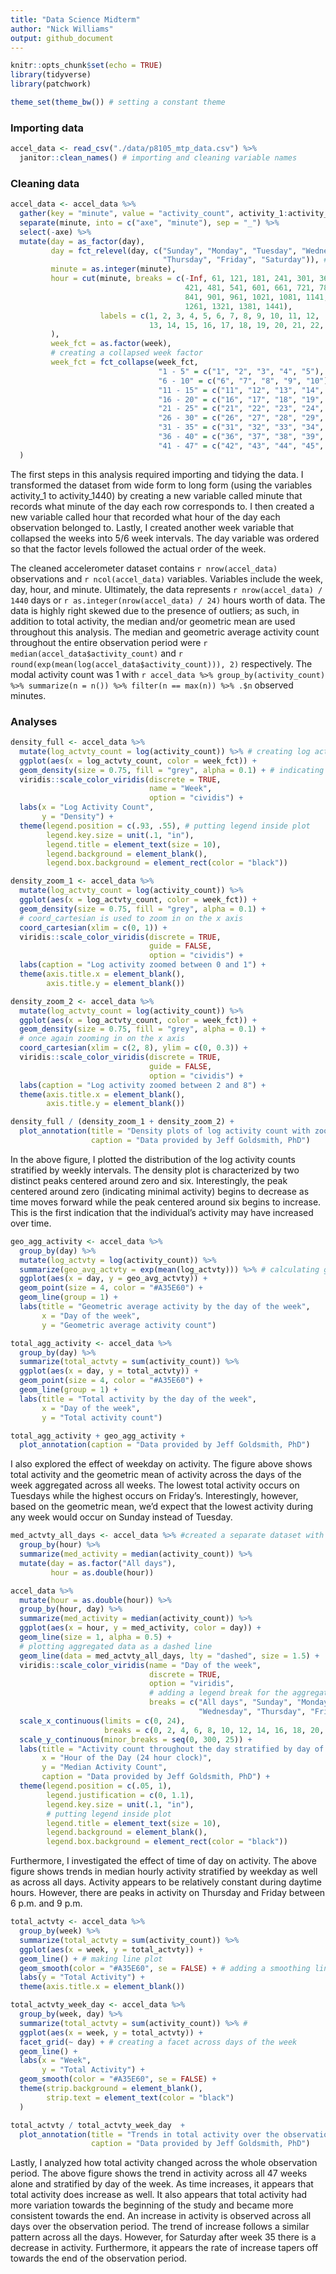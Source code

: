 ```yaml
---
title: "Data Science Midterm"
author: "Nick Williams"
output: github_document
---
```


```r
knitr::opts_chunk$set(echo = TRUE)
library(tidyverse)
library(patchwork)

theme_set(theme_bw()) # setting a constant theme
```

### Importing data

```r
accel_data <- read_csv("./data/p8105_mtp_data.csv") %>% 
  janitor::clean_names() # importing and cleaning variable names
```

### Cleaning data

```r
accel_data <- accel_data %>% 
  gather(key = "minute", value = "activity_count", activity_1:activity_1440) %>% # converting to long form
  separate(minute, into = c("axe", "minute"), sep = "_") %>% 
  select(-axe) %>% 
  mutate(day = as_factor(day), 
         day = fct_relevel(day, c("Sunday", "Monday", "Tuesday", "Wednesday", 
                                  "Thursday", "Friday", "Saturday")), # re-leveling the day variable
         minute = as.integer(minute), 
         hour = cut(minute, breaks = c(-Inf, 61, 121, 181, 241, 301, 361, 
                                       421, 481, 541, 601, 661, 721, 781, 
                                       841, 901, 961, 1021, 1081, 1141, 1201, 
                                       1261, 1321, 1381, 1441), 
                    labels = c(1, 2, 3, 4, 5, 6, 7, 8, 9, 10, 11, 12, 
                               13, 14, 15, 16, 17, 18, 19, 20, 21, 22, 23, 24) # creating an hour variable
         ), 
         week_fct = as.factor(week), 
         # creating a collapsed week factor
         week_fct = fct_collapse(week_fct, 
                                 "1 - 5" = c("1", "2", "3", "4", "5"),
                                 "6 - 10" = c("6", "7", "8", "9", "10"), 
                                 "11 - 15" = c("11", "12", "13", "14", "15"),
                                 "16 - 20" = c("16", "17", "18", "19", "20"), 
                                 "21 - 25" = c("21", "22", "23", "24", "25"), 
                                 "26 - 30" = c("26", "27", "28", "29", "30"), 
                                 "31 - 35" = c("31", "32", "33", "34", "35"), 
                                 "36 - 40" = c("36", "37", "38", "39", "40", "41"), 
                                 "41 - 47" = c("42", "43", "44", "45", "46", "47")) 
  )
```

The first steps in this analysis required importing and tidying the data. I transformed the dataset from wide form to long form (using the variables activity_1 to activity_1440) by creating a new variable called minute that records what minute of the day each row corresponds to. I then created a new variable called hour that recorded what hour of the day each observation belonged to. Lastly, I created  another week variable that collapsed the weeks into 5/6 week intervals. The day variable was ordered so that the factor levels followed the actual order of the week.

The cleaned accelerometer dataset contains `r nrow(accel_data)` observations and `r ncol(accel_data)` variables. Variables include the week, day, hour, and minute. Ultimately, the data represents `r nrow(accel_data) / 1440` days or `r as.integer(nrow(accel_data) / 24)` hours worth of data. The data is highly right skewed due to the presence of outliers; as such, in addition to total activity, the median and/or geometric mean are used throughout this analysis. The median and geometric average activity count throughout the entire observation period were `r median(accel_data$activity_count)` and `r round(exp(mean(log(accel_data$activity_count))), 2)` respectively. The modal activity count was 1 with `r accel_data %>% group_by(activity_count) %>% summarize(n = n()) %>% filter(n == max(n)) %>% .$n` observed minutes.

### Analyses

```r
density_full <- accel_data %>% 
  mutate(log_actvty_count = log(activity_count)) %>% # creating log activity variable
  ggplot(aes(x = log_actvty_count, color = week_fct)) +
  geom_density(size = 0.75, fill = "grey", alpha = 0.1) + # indicating to make density plot
  viridis::scale_color_viridis(discrete = TRUE, 
                               name = "Week", 
                               option = "cividis") + 
  labs(x = "Log Activity Count", 
       y = "Density") + 
  theme(legend.position = c(.93, .55), # putting legend inside plot
        legend.key.size = unit(.1, "in"),
        legend.title = element_text(size = 10), 
        legend.background = element_blank(), 
        legend.box.background = element_rect(color = "black"))

density_zoom_1 <- accel_data %>% 
  mutate(log_actvty_count = log(activity_count)) %>% 
  ggplot(aes(x = log_actvty_count, color = week_fct)) +
  geom_density(size = 0.75, fill = "grey", alpha = 0.1) + 
  # coord_cartesian is used to zoom in on the x axis
  coord_cartesian(xlim = c(0, 1)) + 
  viridis::scale_color_viridis(discrete = TRUE, 
                               guide = FALSE, 
                               option = "cividis") + 
  labs(caption = "Log activity zoomed between 0 and 1") + 
  theme(axis.title.x = element_blank(), 
        axis.title.y = element_blank())

density_zoom_2 <- accel_data %>% 
  mutate(log_actvty_count = log(activity_count)) %>% 
  ggplot(aes(x = log_actvty_count, color = week_fct)) +
  geom_density(size = 0.75, fill = "grey", alpha = 0.1) + 
  # once again zooming in on the x axis 
  coord_cartesian(xlim = c(2, 8), ylim = c(0, 0.3)) + 
  viridis::scale_color_viridis(discrete = TRUE, 
                               guide = FALSE, 
                               option = "cividis") +  
  labs(caption = "Log activity zoomed between 2 and 8") + 
  theme(axis.title.x = element_blank(), 
        axis.title.y = element_blank())

density_full / (density_zoom_1 + density_zoom_2) + 
  plot_annotation(title = "Density plots of log activity count with zoomed axis", 
                  caption = "Data provided by Jeff Goldsmith, PhD")
```

In the above figure, I plotted the distribution of the log activity counts stratified by weekly intervals. The density plot is characterized by two distinct peaks centered around zero and six. Interestingly, the peak centered around zero (indicating minimal activity) begins to decrease as time moves forward while the peak centered around six begins to increase. This is the first indication that the individual's activity may have increased over time. 

```r
geo_agg_activity <- accel_data %>% 
  group_by(day) %>% 
  mutate(log_actvty = log(activity_count)) %>% 
  summarize(geo_avg_actvty = exp(mean(log_actvty))) %>% # calculating geometric mean
  ggplot(aes(x = day, y = geo_avg_actvty)) + 
  geom_point(size = 4, color = "#A35E60") + 
  geom_line(group = 1) + 
  labs(title = "Geometric average activity by the day of the week", 
       x = "Day of the week", 
       y = "Geometric average activity count")

total_agg_activity <- accel_data %>% 
  group_by(day) %>% 
  summarize(total_actvty = sum(activity_count)) %>%
  ggplot(aes(x = day, y = total_actvty)) + 
  geom_point(size = 4, color = "#A35E60") + 
  geom_line(group = 1) + 
  labs(title = "Total activity by the day of the week", 
       x = "Day of the week", 
       y = "Total activity count")

total_agg_activity + geo_agg_activity + 
  plot_annotation(caption = "Data provided by Jeff Goldsmith, PhD")
```

I also explored the effect of weekday on activity. The figure above shows total activity and the geometric mean of activity across the days of the week aggregated across all weeks. The lowest total activity occurs on Tuesdays while the highest occurs on Friday's. Interestingly, however, based on the geometric mean, we'd expect that the lowest activity during any week would occur on Sunday instead of Tuesday. 
  
```r
med_actvty_all_days <- accel_data %>% #created a separate dataset with median activity aggregated
  group_by(hour) %>% 
  summarize(med_activity = median(activity_count)) %>% 
  mutate(day = as.factor("All days"), 
         hour = as.double(hour))

accel_data %>% 
  mutate(hour = as.double(hour)) %>% 
  group_by(hour, day) %>% 
  summarize(med_activity = median(activity_count)) %>% 
  ggplot(aes(x = hour, y = med_activity, color = day)) +
  geom_line(size = 1, alpha = 0.5) + 
  # plotting aggregated data as a dashed line
  geom_line(data = med_actvty_all_days, lty = "dashed", size = 1.5) + 
  viridis::scale_color_viridis(name = "Day of the week", 
                               discrete = TRUE, 
                               option = "viridis",
                               # adding a legend break for the aggregate level
                               breaks = c("All days", "Sunday", "Monday", "Tuesday",
                                          "Wednesday", "Thursday", "Friday", "Saturday")) + 
  scale_x_continuous(limits = c(0, 24), 
                     breaks = c(0, 2, 4, 6, 8, 10, 12, 14, 16, 18, 20, 22, 24)) + 
  scale_y_continuous(minor_breaks = seq(0, 300, 25)) + 
  labs(title = "Activity count throughout the day stratified by day of the week",
       x = "Hour of the Day (24 hour clock)", 
       y = "Median Activity Count", 
       caption = "Data provided by Jeff Goldsmith, PhD") + 
  theme(legend.position = c(.05, 1), 
        legend.justification = c(0, 1.1), 
        legend.key.size = unit(.1, "in"),
        # putting legend inside plot
        legend.title = element_text(size = 10), 
        legend.background = element_blank(), 
        legend.box.background = element_rect(color = "black"))
```

Furthermore, I investigated the effect of time of day on activity. The above figure shows trends in median hourly activity stratified by weekday as well as across all days. Activity appears to be relatively constant during daytime hours. However, there are peaks in activity on Thursday and Friday between 6 p.m. and 9 p.m. 

```r
total_actvty <- accel_data %>% 
  group_by(week) %>% 
  summarize(total_actvty = sum(activity_count)) %>% 
  ggplot(aes(x = week, y = total_actvty)) + 
  geom_line() + # making line plot
  geom_smooth(color = "#A35E60", se = FALSE) + # adding a smoothing line for trend
  labs(y = "Total Activity") + 
  theme(axis.title.x = element_blank())

total_actvty_week_day <- accel_data %>% 
  group_by(week, day) %>% 
  summarize(total_actvty = sum(activity_count)) %>% #
  ggplot(aes(x = week, y = total_actvty)) + 
  facet_grid(~ day) + # creating a facet across days of the week
  geom_line() + 
  labs(x = "Week", 
       y = "Total Activity") + 
  geom_smooth(color = "#A35E60", se = FALSE) + 
  theme(strip.background = element_blank(), 
        strip.text = element_text(color = "black")
  )

total_actvty / total_actvty_week_day  + 
  plot_annotation(title = "Trends in total activity over the observation period", 
                  caption = "Data provided by Jeff Goldsmith, PhD")
```

Lastly, I analyzed how total activity changed across the whole observation period. The above figure shows the trend in activity across all 47 weeks alone and stratified by day of the week. As time increases, it appears that total activity does increase as well. It also appears that total activity had more variation towards the beginning of the study and became more consistent towards the end. An increase in activity is observed across all days over the observation period. The trend of increase follows a similar pattern across all the days. However, for Saturday after week 35 there is a decrease in activity. Furthermore, it appears the rate of increase tapers off towards the end of the observation period. 


